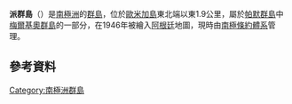 {{coord|64|20|S|62|53|W|display=title}}

'''派群島'''（{{lang-en|Pi Islands}}）是[[南極洲|南極洲]]的[[群島|群島]]，位於[[歐米加島|歐米加島]]東北端以東1.9公里，屬於[[帕默群島|帕默群島]]中[[梅爾基奧群島|梅爾基奧群島]]的一部分，在1946年被繪入[[阿根廷|阿根廷]]地圖，現時由[[南極條約體系|南極條約體系]]管理。

==參考資料==
{{usgs-gazetteer}}

{{Antarctica-geo-stub}}
[[Category:南極洲群島|Category:南極洲群島]]